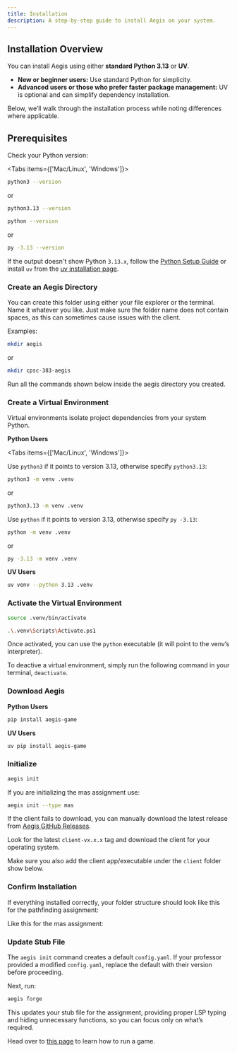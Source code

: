```yaml
---
title: Installation
description: A step-by-step guide to install Aegis on your system.
---
```


## Installation Overview

You can install Aegis using either **standard Python 3.13** or **UV**.  

- **New or beginner users:** Use standard Python for simplicity.  
- **Advanced users or those who prefer faster package management:** UV is optional and can simplify dependency installation.

Below, we’ll walk through the installation process while noting differences where applicable.


## Prerequisites

Check your Python version:

<Tabs items={['Mac/Linux', 'Windows']}>

<Tab value="Mac/Linux">

```bash
python3 --version
```

or

```bash
python3.13 --version
```

</Tab>

<Tab value="Windows">

```bash
python --version
```

or

```bash
py -3.13 --version
```

</Tab>

</Tabs>

If the output doesn't show Python `3.13.x`, follow the [Python Setup Guide](../../../guides/python)
or install `uv` from the [uv installation page](https://docs.astral.sh/uv/getting-started/installation/).

<Steps>

### Create an Aegis Directory

You can create this folder using either your file explorer or the terminal. Name it whatever you like.
Just make sure the folder name does not contain spaces, as this can sometimes cause issues with the client. 

Examples:

```bash
mkdir aegis
```

or 

```bash
mkdir cpsc-383-aegis
```

Run all the commands shown below inside the aegis directory you created.

### Create a Virtual Environment

Virtual environments isolate project dependencies from your system Python.

**Python Users**

<Tabs items={['Mac/Linux', 'Windows']}>

<Tab value="Mac/Linux">

Use `python3` if it points to version 3.13, otherwise specify `python3.13`:

```bash
python3 -m venv .venv
```

or

```bash
python3.13 -m venv .venv
```

</Tab>

<Tab value="Windows">

Use `python` if it points to version 3.13, otherwise specify `py -3.13`:

```bash
python -m venv .venv
```

or

```bash
py -3.13 -m venv .venv
```

</Tab>

</Tabs>

**UV Users**

```bash
uv venv --python 3.13 .venv
```

### Activate the Virtual Environment

```bash tab="Mac/Linux"
source .venv/bin/activate
```

```bash tab="Windows"
.\.venv\Scripts\Activate.ps1
```

Once activated, you can use the `python` executable (it will point to the venv’s interpreter).

<Callout title="Deactivate Virtual Environment">

To deactive a virtual environment, simply run the following command in
your terminal, `deactivate`.

</Callout>

### Download Aegis 

**Python Users**

```bash
pip install aegis-game
```

**UV Users**

```bash
uv pip install aegis-game
```

### Initialize

```bash
aegis init
```

If you are initializing the mas assignment use:

```bash
aegis init --type mas
```

<Callout title="Failed Client Download" type="warning">

If the client fails to download, you can manually download the latest release
from [Aegis GitHub Releases](https://github.com/AEGIS-GAME/aegis/releases).

Look for the latest `client-vx.x.x` tag and download the client for your operating system.

Make sure you also add the client app/executable under the `client` folder show below.

</Callout>

### Confirm Installation

If everything installed correctly, your folder structure should look like this for the pathfinding
assignment:

<Tree>
  <TreeItem name="aegis" type="folder">
    <TreeItem name="agents" type="folder">
      <TreeItem name="agent_path" type="folder">
        <TreeItem name="main.py"/>
      </TreeItem>
    </TreeItem>
    <TreeItem name="client" type="folder">
      <TreeItem name="<client for your system>"/>
    </TreeItem>
    <TreeItem name="config" type="folder">
      <TreeItem name="config.yaml"/>
    </TreeItem>
    <TreeItem name="worlds" type="folder">
      <TreeItem name="<world1>.world"/>
      <TreeItem name="<world2>.world"/>
      <TreeItem name="<world3>.world"/>
      <TreeItem name="..."/>
    </TreeItem>
  </TreeItem>
</Tree>

Like this for the mas assignment:

<Tree>
  <TreeItem name="aegis" type="folder">
    <TreeItem name="agents" type="folder">
      <TreeItem name="agent_mas" type="folder">
        <TreeItem name="main.py"/>
      </TreeItem>
    </TreeItem>
    <TreeItem name="client" type="folder">
      <TreeItem name="<client for your system>"/>
    </TreeItem>
    <TreeItem name="config" type="folder">
      <TreeItem name="config.yaml"/>
    </TreeItem>
    <TreeItem name="prediction_data" type="folder">
      <TreeItem name="testing" type="folder">
        <TreeItem name="x_test_symbols.npy"/>
        <TreeItem name="y_test_symbols.npy"/>
      </TreeItem>
      <TreeItem name="training" type="folder">
        <TreeItem name="x_train_symbols.npy"/>
        <TreeItem name="y_train_symbols.npy"/>
      </TreeItem>
    </TreeItem>
    <TreeItem name="worlds" type="folder">
      <TreeItem name="<world1>.world"/>
      <TreeItem name="<world2>.world"/>
      <TreeItem name="<world3>.world"/>
      <TreeItem name="..."/>
    </TreeItem>
  </TreeItem>
</Tree>

### Update Stub File

The `aegis init` command creates a default `config.yaml`.
If your professor provided a modified `config.yaml`, replace the default with their 
version before proceeding.

Next, run:

```bash
aegis forge
```

This updates your stub file for the assignment, providing proper LSP typing and hiding unnecessary functions,
so you can focus only on what’s required.

</Steps>

Head over to [this page](../running) to learn how to run a game.
